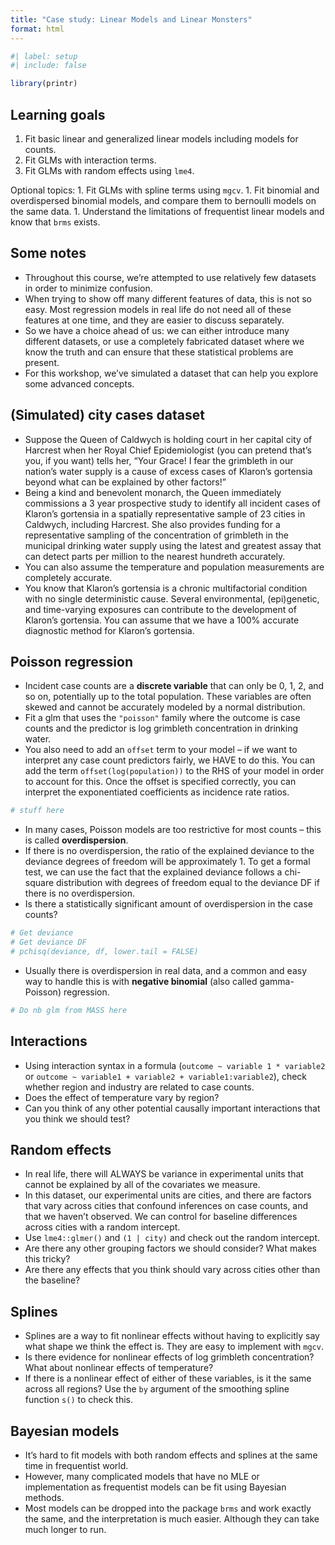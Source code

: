 ```yaml
---
title: "Case study: Linear Models and Linear Monsters"
format: html
---
```


```r
#| label: setup
#| include: false

library(printr)
```

## Learning goals

1. Fit basic linear and generalized linear models including models for counts.
1. Fit GLMs with interaction terms.
1. Fit GLMs with random effects using `lme4`.

Optional topics:
1. Fit GLMs with spline terms using `mgcv`.
1. Fit binomial and overdispersed binomial models, and compare them to bernoulli models on the same data.
1. Understand the limitations of frequentist linear models and know that `brms` exists.

## Some notes

- Throughout this course, we're attempted to use relatively few datasets in order to minimize confusion.
- When trying to show off many different features of data, this is not so easy. Most regression models in real life do not need all of these features at one time, and they are easier to discuss separately.
- So we have a choice ahead of us: we can either introduce many different datasets, or use a completely fabricated dataset where we know the truth and can ensure that these statistical problems are present.
- For this workshop, we've simulated a dataset that can help you explore some advanced concepts.

## (Simulated) city cases dataset

- Suppose the Queen of Caldwych is holding court in her capital city of Harcrest when her Royal Chief Epidemiologist (you can pretend that's you, if you want) tells her, "Your Grace! I fear the grimbleth in our nation's water supply is a cause of excess cases of Klaron's gortensia beyond what can be explained by other factors!"
- Being a kind and benevolent monarch, the Queen immediately commissions a 3 year prospective study to identify all incident cases of Klaron's gortensia in a spatially representative sample of 23 cities in Caldwych, including Harcrest. She also provides funding for a representative sampling of the concentration of grimbleth in the municipal drinking water supply using the latest and greatest assay that can detect parts per million to the nearest hundreth accurately.
- You can also assume the temperature and population measurements are completely accurate.
- You know that Klaron's gortensia is a chronic multifactorial condition with no single deterministic cause. Several environmental, (epi)genetic, and time-varying exposures can contribute to the development of Klaron's gortensia. You can assume that we have a 100\% accurate diagnostic method for Klaron's gortensia.

## Poisson regression

- Incident case counts are a **discrete variable** that can only be 0, 1, 2, and so on, potentially up to the total population. These variables are often skewed and cannot be accurately modeled by a normal distribution.
- Fit a glm that uses the `"poisson"` family where the outcome is case counts and the predictor is log grimbleth concentration in drinking water.
- You also need to add an `offset` term to your model -- if we want to interpret any case count predictors fairly, we HAVE to do this. You can add the term `offset(log(population))` to the RHS of your model in order to account for this. Once the offset is specified correctly, you can interpret the exponentiated coefficients as incidence rate ratios.

```r
# stuff here
```

- In many cases, Poisson models are too restrictive for most counts -- this is called **overdispersion**.
- If there is no overdispersion, the ratio of the explained deviance to the deviance degrees of freedom will be approximately 1. To get a formal test, we can use the fact that the explained deviance follows a chi-square distribution with degrees of freedom equal to the deviance DF if there is no overdispersion.
- Is there a statistically significant amount of overdispersion in the case counts?

```r
# Get deviance
# Get deviance DF
# pchisq(deviance, df, lower.tail = FALSE)
```

- Usually there is overdispersion in real data, and a common and easy way to handle this is with **negative binomial** (also called gamma-Poisson) regression.

```r
# Do nb glm from MASS here
```

## Interactions

- Using interaction syntax in a formula (`outcome ~ variable 1 * variable2` or `outcome ~ variable1 + variable2 + variable1:variable2`), check whether region and industry are related to case counts.
- Does the effect of temperature vary by region?
- Can you think of any other potential causally important interactions that you think we should test?

## Random effects

- In real life, there will ALWAYS be variance in experimental units that cannot be explained by all of the covariates we measure.
- In this dataset, our experimental units are cities, and there are factors that vary across cities that confound inferences on case counts, and that we haven't observed. We can control for baseline differences across cities with a random intercept.
- Use `lme4::glmer()` and `(1 | city)` and check out the random intercept.
- Are there any other grouping factors we should consider? What makes this tricky?
- Are there any effects that you think should vary across cities other than the baseline?

## Splines

- Splines are a way to fit nonlinear effects without having to explicitly say what shape we think the effect is. They are easy to implement with `mgcv`.
- Is there evidence for nonlinear effects of log grimbleth concentration? What about nonlinear effects of temperature?
- If there is a nonlinear effect of either of these variables, is it the same across all regions? Use the `by` argument of the smoothing spline function `s()` to check this.

## Bayesian models

- It's hard to fit models with both random effects and splines at the same time in frequentist world.
- However, many complicated models that have no MLE or implementation as frequentist models can be fit using Bayesian methods.
- Most models can be dropped into the package `brms` and work exactly the same, and the interpretation is much easier. Although they can take much longer to run.
